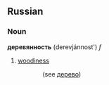 ==Russian==
===Noun===
'''деревянность''' (derevjánnost') ''f''

#[[woodiness]]


::(see [[дерево]])